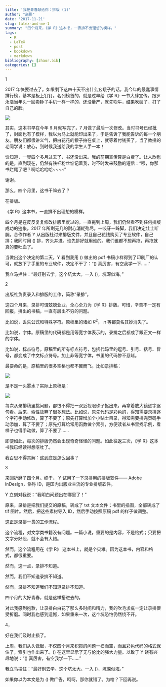 ```yaml
---
title: '我把青春献给你：排版 (1)'
author: "赵鹏"
date: '2017-11-21'
slug: latex-and-me-1
summary: "四个月来，《学 R》这本书，一直排不出理想的模样。"
tags:
  - R
  - LaTeX
  - post
  - bookdown
  - markdown
bibliography: [zhaor.bib]
categories: []
---
```


1

2017 年快要过去了。如果剩下这四十天不出什么幺蛾子的话，我今年的最蠢事情排行榜，基本是板上钉钉。名列榜首的，就是过早给《学 R》一书大肆宣传。跟罗永浩当年头一回卖锤子手机一样一样的，还没量产，就先吹牛，结果吹破了，打了自己的脸。

![](http://5b0988e595225.cdn.sohucs.com/images/20170715/d6a28e43a55b48128265e4029fb4e6c2.gif)



其实，这本书早在今年 6 月就写完了，7 月做了最后一次修改。当时书号已经批了，封面也有了模样，我以为马上就能印出来了，于是告诉了我能告诉的每一个朋友。朋友们都很讲义气，把白花花的银子拍在桌上，就等着付钱买了。当了教授的老同学说：放心，到时候我送给我的学生人手一本！



谁知道，一晃四个多月过去了，书还没出来。我的前期宣传算是白费了。让人欣慰的是，直到现在，仍然有铁杆粉丝惦记着我，时不时发来鼓励的短信：“喂，你那书烂尾了吧？啊哈哈哈哈\~\~\~\~”



谢谢。



那么，四个月里，这书干嘛去了？



在排版。



《学 R》这本书，一直排不出理想的模样。



四个月是在反反复复修改排版里度过的。一直拖到上周，我们仍然看不到任何排版成功的迹象。2017 年所剩无几的耐心消耗殆尽，一咬牙一跺脚，我们决定壮士断腕。合作作者 Y 从出版社讨来排版文件，并且自己花钱购买了专业软件，自己排；我同时用 \(\LaTeX\) 排，齐头并进。谁先排好就用谁的。我们谁都不想再拖，再拖就真的要吐血了。



当做出这个决定的第二天，Y 看到我用 \(\LaTeX\) 做出的 pdf 书稿小样得到了印刷厂的认可，就放下了手里的专业软件，决定不干了：“\(\LaTeX\) 真厉害，有空我学一下......”



我立马拦住：“最好别去学。这个坑太大。一入 \(\LaTeX\)，坑深似海。”



2

出版社负责录入和排版的工作，简称“录排”。



这四个月来，录排可谓兢兢业业，全心全力为《学 R》排版。可惜，辛苦不一定有回报，排出的书稿，一直有层出不穷的问题。



比如说，丢失公式和特殊字符。原稿里的诸如 *R*^2^， $\pi$  等都莫名其妙消失了。



比如说，字体。原稿里的代码都是用等宽字体表示的，录排之后都成了跟正文一样的字体。



比如说，标点符号。原稿里的所有标点符号，包括代码里的逗号、引号、括号、冒号，都变成了中文标点符号。加上非等宽字体，书里的代码惨不忍睹。



最要命的是，原稿里的很多空格也都不翼而飞。比如录排稿：


![](/img/xuer1.jpg)

是不是一头雾水？实际上原稿是：


![](/img/xuer2.jpg)


每次从录排稿里挑问题，都恨不得把一双近视眼珠子抠出来，再拿着放大镜逐字逐句看。后来，索性放弃了很多想法。比如说，原先代码是彩色的，得知需要录排逐个字符手动修改，算了不要了；原先打算增加个小贴士目录，得知需要排完页码手动添加，算了不要了；原先打算给常用函数做个索引，方便读者从书里找示例，看样子也得手动做，算了不要了......



即便如此，每次的排版仍然会出现奇奇怪怪的问题。如此往返三次，《学 R》这本书我已经读得想呕吐了。



我百思不得其解：这到底是怎么回事？



3



来回折磨了四个月。终于， Y 试用了一下录排用的排版软件—— Adobe InDesign，俗称 ID，是国内出版业主流的专业排版软件。



Y 立刻对我说：“我明白问题出在哪里了！”



原来，录排是把我们提交的原稿，转成了 txt 文本文件；书里的插图，全部转成了 tif 图片。然后，把这些素材导入 ID，然后手动按照原稿 pdf 的样子做调整。



这正是录排一贯的工作流程。



这个流程，对文学类书籍没有问题。一篇小说，重要的是内容，不是格式；只要把文字分好段，就不会有大错。



然而，这个流程用在《学 R》 这本书上，就是个灾难。因为这本书，内容和格式，都很重要。



然而，这一点，录排不知道。



然而，我们不知道录排不知道。



然而，录排不知道我们不知道录排不知道。



四个月的大好青春，就是这样搭进去的。



对此我感到抱歉，让录排白白花了那么多时间和精力，我的吹毛求疵一定让录排很受折磨。同时我也感到遗憾，如果重来一次，这个坑恐怕仍然绕不开。



4，



好在我们及时止损了。



上周，我们从头做起，不仅四个月来积攒的问题一扫而空，而且彩色代码的格式保住了，索引也作出来了。\(\LaTeX\) 在这里显示了无与伦比的强大力量。以致于 Y 饶有兴趣地说：“\(\LaTeX\) 真厉害，有空我学一下......”



我立马拦住：“最好别去学。这个坑太大。一入 \(\LaTeX\)，坑深似海。”

如果你以为本文是为 \(\LaTeX\) 做广告，呵呵，那你就错了。为啥？下回再说。